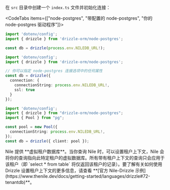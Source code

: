 
在 `src` 目录中创建一个 `index.ts` 文件并初始化连接：

<CodeTabs items={["node-postgres", "带配置的 node-postgres", "你的 node-postgres 驱动程序"]}>
```typescript copy
import 'dotenv/config';
import { drizzle } from 'drizzle-orm/node-postgres';

const db = drizzle(process.env.NILEDB_URL!);
```
```typescript copy
import 'dotenv/config';
import { drizzle } from 'drizzle-orm/node-postgres';

// 你可以指定 node-postgres 连接选项中的任何属性
const db = drizzle({ 
  connection: { 
    connectionString: process.env.NILEDB_URL!,
    ssl: true
  }
});
```
```typescript copy
import 'dotenv/config';
import { drizzle } from "drizzle-orm/node-postgres";
import { Pool } from "pg";

const pool = new Pool({
  connectionString: process.env.NILEDB_URL!,
});
const db = drizzle({ client: pool });
```
</CodeTabs>

<Callout title='多租户'>
Nile 提供 **虚拟租户数据库**。当你查询 Nile 时，可以设置租户上下文，Nile 会将你的查询指向此特定租户的虚拟数据库。所有带有租户上下文的查询只会应用于该租户（即 `select * from table` 将仅返回该租户的记录）。要了解有关如何使用 Drizzle 设置租户上下文的更多信息，请查看 **[官方 Nile-Drizzle 示例](https://www.thenile.dev/docs/getting-started/languages/drizzle#72-tenantdb)**。
</Callout>